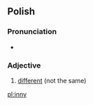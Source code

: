 ==Polish==

===Pronunciation===
* {{audio|Pl-inny.ogg|inny}}

===Adjective===
{{infl|pl|adjective}}

# [[different]] (not the same)

{{tbot entry|Polish|different|2008|January|pl}}

[[pl:inny]]